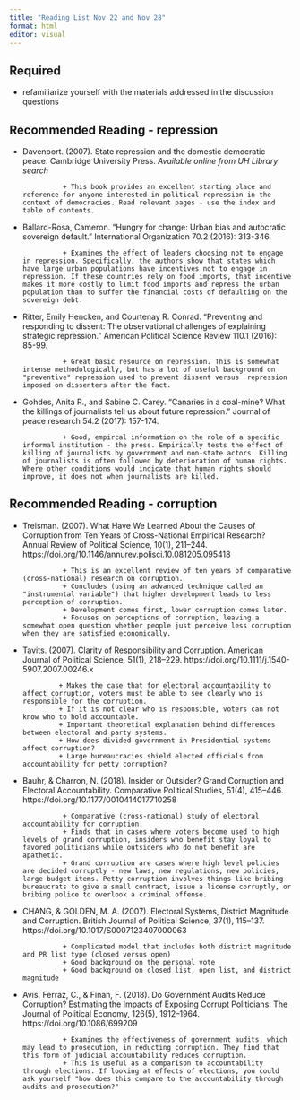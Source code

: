 ```yaml
---
title: "Reading List Nov 22 and Nov 28"
format: html
editor: visual
---
```


## Required

-   refamiliarize yourself with the materials addressed in the discussion questions

## Recommended Reading - repression

-   Davenport. (2007). State repression and the domestic democratic peace. Cambridge University Press. *Available online from UH Library search*

                  + This book provides an excellent starting place and reference for anyone interested in political repression in the context of democracies. Read relevant pages - use the index and table of contents.

-   Ballard-Rosa, Cameron. "Hungry for change: Urban bias and autocratic sovereign default." International Organization 70.2 (2016): 313-346.

                  + Examines the effect of leaders choosing not to engage in repression. Specifically, the authors show that states which have large urban populations have incentives not to engage in repression. If these countries rely on food imports, that incentive makes it more costly to limit food imports and repress the urban population than to suffer the financial costs of defaulting on the sovereign debt. 

-   Ritter, Emily Hencken, and Courtenay R. Conrad. "Preventing and responding to dissent: The observational challenges of explaining strategic repression." American Political Science Review 110.1 (2016): 85-99.

                  + Great basic resource on repression. This is somewhat intense methodologically, but has a lot of useful background on "preventive" repression used to prevent dissent versus  repression imposed on dissenters after the fact. 

-   Gohdes, Anita R., and Sabine C. Carey. "Canaries in a coal-mine? What the killings of journalists tell us about future repression." Journal of peace research 54.2 (2017): 157-174.

                  + Good, empircal information on the role of a specific informal institution - the press. Empirically tests the effect of killing of journalists by government and non-state actors. Killing of journalists is often followed by deterioration of human rights. Where other conditions would indicate that human rights should improve, it does not when journalists are killed. 

## Recommended Reading - corruption


+ Treisman. (2007). What Have We Learned About the Causes of Corruption from Ten Years of Cross-National Empirical Research? Annual Review of Political Science, 10(1), 211–244. https://doi.org/10.1146/annurev.polisci.10.081205.095418

                + This is an excellent review of ten years of comparative (cross-national) research on corruption. 
                + Concludes (using an advanced technique called an "instrumental variable") that higher development leads to less perception of corruption.
                + Development comes first, lower corruption comes later.
                + Focuses on perceptions of corruption, leaving a somewhat open question whether people just perceive less corruption when they are satisfied economically.
                

+  Tavits. (2007). Clarity of Responsibility and Corruption. American Journal of Political Science, 51(1), 218–229. https://doi.org/10.1111/j.1540-5907.2007.00246.x

                + Makes the case that for electoral accountability to affect corruption, voters must be able to see clearly who is responsible for the corruption. 
                + If it is not clear who is responsible, voters can not know who to hold accountable.
                + Important theoretical explanation behind differences between electoral and party systems.
                + How does divided government in Presidential systems affect corruption?
                + Large bureaucracies shield elected officials from accountability for petty corruption?
                
+ Bauhr, & Charron, N. (2018). Insider or Outsider? Grand Corruption and Electoral Accountability. Comparative Political Studies, 51(4), 415–446. https://doi.org/10.1177/0010414017710258

                + Comparative (cross-national) study of electoral accountability for corruption.
                + Finds that in cases where voters become used to high levels of grand corruption, insiders who benefit stay loyal to favored politicians while outsiders who do not benefit are apathetic.
                + Grand corruption are cases where high level policies are decided corruptly - new laws, new regulations, new policies, large budget items. Petty corruption involves things like bribing bureaucrats to give a small contract, issue a license corruptly, or bribing police to overlook a criminal offense.
                
+ CHANG, & GOLDEN, M. A. (2007). Electoral Systems, District Magnitude and Corruption. British Journal of Political Science, 37(1), 115–137. https://doi.org/10.1017/S0007123407000063

                + Complicated model that includes both district magnitude and PR list type (closed versus open)
                + Good background on the personal vote
                + Good background on closed list, open list, and district magnitude



+ Avis, Ferraz, C., & Finan, F. (2018). Do Government Audits Reduce Corruption? Estimating the Impacts of Exposing Corrupt Politicians. The Journal of Political Economy, 126(5), 1912–1964. https://doi.org/10.1086/699209

                + Examines the effectiveness of government audits, which may lead to prosecution, in reducting corruption. They find that this form of judicial accountability reduces corruption. 
                + This is useful as a comparison to accountability through elections. If looking at effects of elections, you could ask yourself "how does this compare to the accountability through audits and prosecution?"
                




